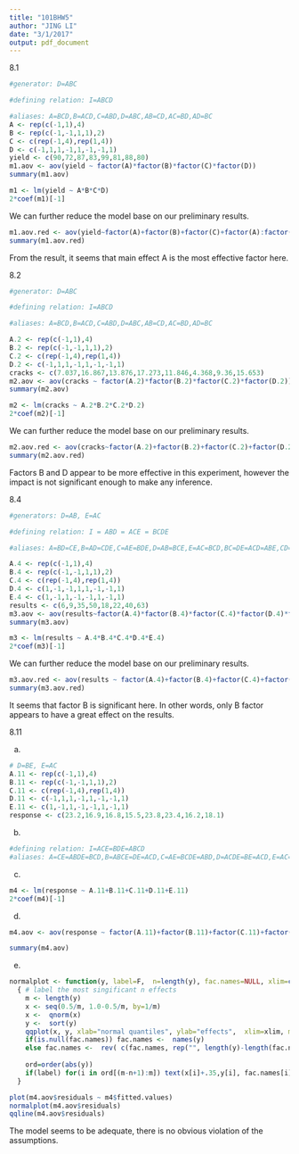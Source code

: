 ```yaml
---
title: "101BHW5"
author: "JING LI"
date: "3/1/2017"
output: pdf_document
---
```


8.1 

```r
#generator: D=ABC 

#defining relation: I=ABCD 

#aliases: A=BCD,B=ACD,C=ABD,D=ABC,AB=CD,AC=BD,AD=BC
A <- rep(c(-1,1),4)
B <- rep(c(-1,-1,1,1),2)
C <- c(rep(-1,4),rep(1,4))
D <- c(-1,1,1,-1,1,-1,-1,1)
yield <- c(90,72,87,83,99,81,88,80)
m1.aov <- aov(yield ~ factor(A)*factor(B)*factor(C)*factor(D)) 
summary(m1.aov)
```
```r
m1 <- lm(yield ~ A*B*C*D) 
2*coef(m1)[-1]
```
We can further reduce the model base on our preliminary results.
```r
m1.aov.red <- aov(yield~factor(A)+factor(B)+factor(C)+factor(A):factor(B)+factor(B):factor(C)) 
summary(m1.aov.red)
```
From the result, it seems that main effect A is the most effective factor here.


8.2 


```r
#generator: D=ABC 

#defining relation: I=ABCD 

#aliases: A=BCD,B=ACD,C=ABD,D=ABC,AB=CD,AC=BD,AD=BC

A.2 <- rep(c(-1,1),4)
B.2 <- rep(c(-1,-1,1,1),2)
C.2 <- c(rep(-1,4),rep(1,4))
D.2 <- c(-1,1,1,-1,1,-1,-1,1)
cracks <- c(7.037,16.867,13.876,17.273,11.846,4.368,9.36,15.653) 
m2.aov <- aov(cracks ~ factor(A.2)*factor(B.2)*factor(C.2)*factor(D.2))
summary(m2.aov)
```
```r
m2 <- lm(cracks ~ A.2*B.2*C.2*D.2) 
2*coef(m2)[-1]
```
We can further reduce the model base on our preliminary results.
```r
m2.aov.red <- aov(cracks~factor(A.2)+factor(B.2)+factor(C.2)+factor(D.2)+factor(A.2):factor(C.2)) 
summary(m2.aov.red)
```
Factors B and D appear to be more effective in this experiment, however the impact is not significant enough to make any inference.

8.4 
```r
#generators: D=AB, E=AC 

#defining relation: I = ABD = ACE = BCDE 

#aliases: A=BD=CE,B=AD=CDE,C=AE=BDE,D=AB=BCE,E=AC=BCD,BC=DE=ACD=ABE,CD=BE=ABC=ADE

A.4 <- rep(c(-1,1),4)
B.4 <- rep(c(-1,-1,1,1),2)
C.4 <- c(rep(-1,4),rep(1,4))
D.4 <- c(1,-1,-1,1,1,-1,-1,1)
E.4 <- c(1,-1,1,-1,-1,1,-1,1)
results <- c(6,9,35,50,18,22,40,63)
m3.aov <- aov(results~factor(A.4)*factor(B.4)*factor(C.4)*factor(D.4)*factor(E.4)) 
summary(m3.aov)         
```
```r
m3 <- lm(results ~ A.4*B.4*C.4*D.4*E.4) 
2*coef(m3)[-1]
```
We can further reduce the model base on our preliminary results.

```r
m3.aov.red <- aov(results ~ factor(A.4)+factor(B.4)+factor(C.4)+factor(D.4)) 
summary(m3.aov.red)
```
It seems that factor B is significant here. In other words, only B factor appears to have a great effect on the results.


8.11

a.

```r
# D=BE, E=AC
A.11 <- rep(c(-1,1),4)
B.11 <- rep(c(-1,-1,1,1),2)
C.11 <- c(rep(-1,4),rep(1,4))
D.11 <- c(-1,1,1,-1,1,-1,-1,1) 
E.11 <- c(1,-1,1,-1,-1,1,-1,1)
response <- c(23.2,16.9,16.8,15.5,23.8,23.4,16.2,18.1)
```

b.

```r
#defining relation: I=ACE=BDE=ABCD 
#aliases: A=CE=ABDE=BCD,B=ABCE=DE=ACD,C=AE=BCDE=ABD,D=ACDE=BE=ACD,E=AC=BD=ABCDE,AB=BCE=ADE=CD,AD=CDE=ABE=BC

```

c.

```r
m4 <- lm(response ~ A.11+B.11+C.11+D.11+E.11) 
2*coef(m4)[-1]
```

d.

```r
m4.aov <- aov(response ~ factor(A.11)+factor(B.11)+factor(C.11)+factor(D.11)+factor(E.11)) 

summary(m4.aov)
```

e.

```r
normalplot <- function(y, label=F,  n=length(y), fac.names=NULL, xlim=c(-2.2, 2.2), main="Normal Plot", ...)
  { # label the most singificant n effects
    m <- length(y)
    x <- seq(0.5/m, 1.0-0.5/m, by=1/m)
    x <-  qnorm(x)
    y <-  sort(y)
    qqplot(x, y, xlab="normal quantiles", ylab="effects",  xlim=xlim, main=main, ...)
    if(is.null(fac.names)) fac.names <-  names(y)
    else fac.names <-  rev( c(fac.names, rep("", length(y)-length(fac.names)) ) )
 
    ord=order(abs(y))
    if(label) for(i in ord[(m-n+1):m]) text(x[i]+.35,y[i], fac.names[i])  
  }

plot(m4.aov$residuals ~ m4$fitted.values)
normalplot(m4.aov$residuals) 
qqline(m4.aov$residuals)
```
The model seems to be adequate, there is no obvious violation of the assumptions.
